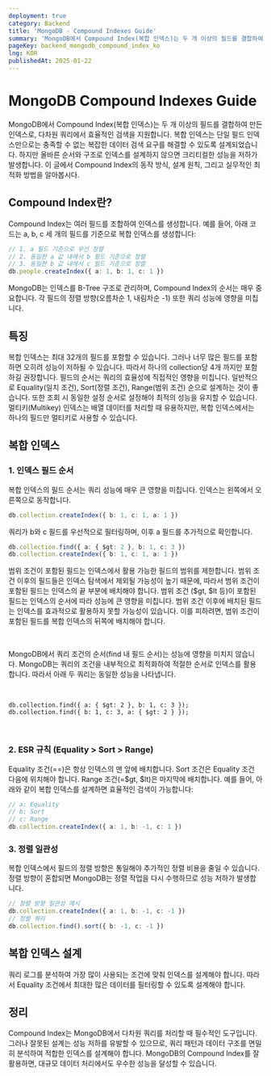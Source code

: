 ```yaml
---
deployment: true
category: Backend
title: 'MongoDB - Compound Indexes Guide'
summary: 'MongoDB에서 Compound Index(복합 인덱스)는 두 개 이상의 필드를 결합하여 만든 인덱스로, 다차원 쿼리에서 효율적인 검색을 지원합니다.'
pageKey: backend_mongodb_compound_index_ko
lng: KOR
publishedAt: 2025-01-22
---
```


# MongoDB Compound Indexes Guide

MongoDB에서 Compound Index(복합 인덱스)는 두 개 이상의 필드를 결합하여 만든 인덱스로, 다차원 쿼리에서 효율적인 검색을 지원합니다. 복합 인덱스는 단일 필드 인덱스만으로는 충족할 수 없는 복잡한 데이터 검색 요구를 해결할 수 있도록 설계되었습니다. 하지만 올바른 순서와 구조로 인덱스를 설계하지 않으면 크리티컬한 성능을 저하가 발생합니다. 이 글에서 Compound Index의 동작 방식, 설계 원칙, 그리고 실무적인 최적화 방법을 알아봅시다.

## Compound Index란?

Compound Index는 여러 필드를 조합하여 인덱스를 생성합니다. 예를 들어, 아래 코드는 a, b, c 세 개의 필드를 기준으로 복합 인덱스를 생성합니다:

```typescript title="mongodb" showLineNumbers
// 1. a 필드 기준으로 우선 정렬
// 2. 동일한 a 값 내에서 b 필드 기준으로 정렬
// 3. 동일한 b 값 내에서 c 필드 기준으로 정렬
db.people.createIndex({ a: 1, b: 1, c: 1 })
```

MongoDB는 인덱스를 B-Tree 구조로 관리하며, Compound Index의 순서는 매우 중요합니다. 각 필드의 정렬 방향(오름차순 1, 내림차순 -1) 또한 쿼리 성능에 영향을 미칩니다.

## 특징

복합 인덱스는 최대 32개의 필드를 포함할 수 있습니다. 그러나 너무 많은 필드를 포함하면 오히려 성능이 저하될 수 있습니다. 따라서 하나의 collection당 4개 까지만 포함하길 권장합니다. 필드의 순서는 쿼리의 효율성에 직접적인 영향을 미칩니다. 일반적으로 <codeline>Equality(일치 조건), Sort(정렬 조건), Range(범위 조건)</codeline> 순으로 설계하는 것이 좋습니다. 또한 조회 시 동일한 설정 순서로 설정해야 최적의 성능을 유지할 수 있습니다. 멀티키(Multikey) 인덱스는 배열 데이터를 처리할 때 유용하지만, 복합 인덱스에서는 하나의 필드만 멀티키로 사용할 수 있습니다.

## 복합 인덱스

### 1. 인덱스 필드 순서

복합 인덱스의 필드 순서는 쿼리 성능에 매우 큰 영향을 미칩니다. 인덱스는 왼쪽에서 오른쪽으로 동작합니다.

```typescript title="mongodb" showLineNumbers
db.collection.createIndex({ b: 1, c: 1, a: 1 })
```

쿼리가 b와 c 필드를 우선적으로 필터링하며, 이후 a 필드를 추가적으로 확인합니다.

```typescript title="mongodb" showLineNumbers
db.collection.find({ a: { $gt: 2 }, b: 1, c: 3 })
db.collection.createIndex({ b: 1, c: 1, a: 1 })
```

범위 조건이 포함된 필드는 인덱스에서 활용 가능한 필드의 범위를 제한합니다. 범위 조건 이후의 필드들은 인덱스 탐색에서 제외될 가능성이 높기 때문에, 따라서 범위 조건이 포함된 필드는 인덱스의 끝 부분에 배치해야 합니다. 범위 조건 ($gt, $lt 등)이 포함된 필드는 인덱스의 순서에 따라 성능에 큰 영향을 미칩니다. 범위 조건 이후에 배치된 필드는 인덱스를 효과적으로 활용하지 못할 가능성이 있습니다. 이를 피하려면, 범위 조건이 포함된 필드를 복합 인덱스의 뒤쪽에 배치해야 합니다.

<br />

MongoDB에서 쿼리 조건의 순서(find 내 필드 순서)는 성능에 영향을 미치지 않습니다. MongoDB는 쿼리의 조건을 내부적으로 최적화하여 적절한 순서로 인덱스를 활용합니다. 따라서 아래 두 쿼리는 동일한 성능을 나타냅니다.

<br />

```
db.collection.find({ a: { $gt: 2 }, b: 1, c: 3 });
db.collection.find({ b: 1, c: 3, a: { $gt: 2 } });
```

<br />

### 2. ESR 규칙 (Equality > Sort > Range)

Equality 조건(==)은 항상 인덱스의 맨 앞에 배치합니다. Sort 조건은 Equality 조건 다음에 위치해야 합니다. Range 조건(=$gt, $lt)은 마지막에 배치합니다. 예를 들어, 아래와 같이 복합 인덱스를 설계하면 효율적인 검색이 가능합니다:

```typescript title="mongodb" showLineNumbers
// a: Equality
// b: Sort
// c: Range
db.collection.createIndex({ a: 1, b: -1, c: 1 })
```

### 3. 정렬 일관성

복합 인덱스에서 필드의 정렬 방향은 통일해야 추가적인 정렬 비용을 줄일 수 있습니다. 정렬 방향이 혼합되면 MongoDB는 정렬 작업을 다시 수행하므로 성능 저하가 발생합니다.

```typescript title="mongodb" showLineNumbers
// 정렬 방향 일관성 예시
db.collection.createIndex({ a: 1, b: -1, c: -1 })
// 정렬 쿼리
db.collection.find().sort({ b: -1, c: -1 })
```

## 복합 인덱스 설계

쿼리 로그를 분석하여 가장 많이 사용되는 조건에 맞춰 인덱스를 설계해야 합니다. 따라서 Equality 조건에서 최대한 많은 데이터를 필터링할 수 있도록 설계해야 합니다.

## 정리

Compound Index는 MongoDB에서 다차원 쿼리를 처리할 때 필수적인 도구입니다. 그러나 잘못된 설계는 성능 저하를 유발할 수 있으므로, 쿼리 패턴과 데이터 구조를 면밀히 분석하여 적합한 인덱스를 설계해야 합니다. MongoDB의 Compound Index를 잘 활용하면, 대규모 데이터 처리에서도 우수한 성능을 달성할 수 있습니다.
